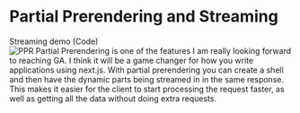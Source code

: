 


<Columns columns={2}>
<Column>
<CentralContent>

# Partial Prerendering and Streaming

<div className="flex flex-col gap-4">
<Link href="https://next15-canary.vercel.app/hellondc" target="_blank">Streaming demo</Link>
<Link href="https://next15-canary.vercel.app/hellondc" className="underline" target="_blank">(Code)</Link>
</div>

</CentralContent>
</Column>
<Column className="flex flex-col justify-center items-center h-full gap-2">
    <Image src={PPR} alt="PPR"/>
</Column>
</Columns>

<Notes>
Partial Prerendering is one of the features I am really looking forward to reaching GA. I think it will be a game changer for how you write applications using next.js. With partial prerendering you can create a shell and then have the dynamic parts being streamed in in the same response. This makes it easier for the client to start processing the request faster, as well as getting all the data without doing extra requests. 
</Notes>